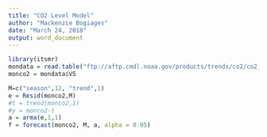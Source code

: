 ```yaml
---
title: "CO2 Level Model"
author: "Mackenzie Bogiages"
date: "March 24, 2018"
output: word_document
---
```


```r
library(itsmr)
mondata = read.table("ftp://aftp.cmdl.noaa.gov/products/trends/co2/co2_mm_mlo.txt")
monco2 = mondata$V5

```

```r
M=c("season",12, "trend",1)
e = Resid(monco2,M)
#t = trend(monco2,1)
#y = monco2-t
a = arma(e,1,1)
f = forecast(monco2, M, a, alpha = 0.05)
```

